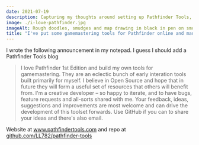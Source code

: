 ```yaml
---
date: 2021-07-19
description: Capturing my thoughts around setting up Pathfinder Tools, a site for storing and sharing my RPG gamemastering tools
image: ./i-love-pathfinder.jpg
imageAlt: Rough doodles, smudges and map drawing in black in pen on smooth paper
title: "I've put some gamemastering tools for Pathfinder online and made them open source. They are still in their infancy"
---
```


I wrote the following announcement in my notepad. I guess I should add a Pathfinder Tools blog

<BlockQuote>

I love Pathfinder 1st Edition and build my own tools for gamemastering. They are an eclectic bunch of early interation tools built primarily for myself. I believe in Open Source and hope that in future they will form a useful set of resources that others will benefit from. I'm a creative developer – so happy to iterate, and to have bugs, feature requests and all-sorts shared with me. Your feedback, ideas, suggestions and improvements are most welcome and can drive the development of this toolset forwards. Use GitHub if you can to share your ideas and there's also email.

</BlockQuote>

Website at <a href="https://www.pathfindertools.com/">www.pathfindertools.com</a> and repo at <a href="https://github.com/LL782/pathfinder-tools/#pathfinder-tools/">github.com/LL782/pathfinder-tools</a>
